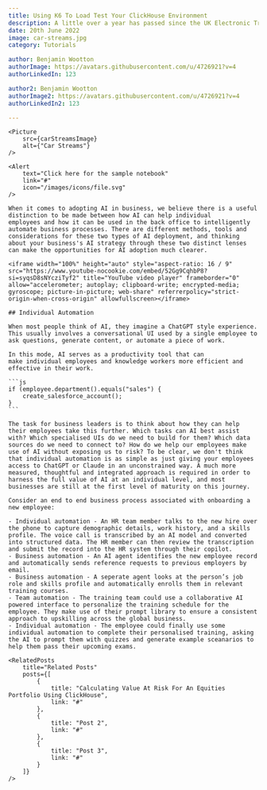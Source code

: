 ```yaml
---
title: Using K6 To Load Test Your ClickHouse Environment
description: A little over a year has passed since the UK Electronic Trade Documents Act came into effect in September 2023.
date: 20th June 2022
image: car-streams.jpg
category: Tutorials

author: Benjamin Wootton
authorImage: https://avatars.githubusercontent.com/u/4726921?v=4
authorLinkedIn: 123

author2: Benjamin Wootton
authorImage2: https://avatars.githubusercontent.com/u/4726921?v=4
authorLinkedIn2: 123

---
```



<Article data={frontmatter}>

    <Picture
        src={carStreamsImage}
        alt={"Car Streams"}
    />

    <Alert
        text="Click here for the sample notebook"
        link="#"
        icon="/images/icons/file.svg"
    />

    When it comes to adopting AI in business, we believe there is a useful distinction to be made between how AI can help individual employees and how it can be used in the back office to intelligently automate business processes. There are different methods, tools and considerations for these two types of AI deployment, and thinking about your business's AI strategy through these two distinct lenses can make the opportunities for AI adoption much clearer.

    <iframe width="100%" height="auto" style="aspect-ratio: 16 / 9" src="https://www.youtube-nocookie.com/embed/52Gg9CqhbP8?si=syqsD8sNYcziTyf2" title="YouTube video player" frameborder="0" allow="accelerometer; autoplay; clipboard-write; encrypted-media; gyroscope; picture-in-picture; web-share" referrerpolicy="strict-origin-when-cross-origin" allowfullscreen></iframe>

    ## Individual Automation

    When most people think of AI, they imagine a ChatGPT style experience. This usually involves a conversational UI used by a single employee to ask questions, generate content, or automate a piece of work.

    In this mode, AI serves as a productivity tool that can make individual employees and knowledge workers more efficient and effective in their work.

    ```js
    if (employee.department().equals("sales") {
        create_salesforce_account();
    }
    ```

    The task for business leaders is to think about how they can help their employees take this further. Which tasks can AI best assist with? Which specialised UIs do we need to build for them? Which data sources do we need to connect to? How do we help our employees make use of AI without exposing us to risk? To be clear, we don't think that individual automation is as simple as just giving your employees access to ChatGPT or Claude in an unconstrained way. A much more measured, thoughtful and integrated approach is required in order to harness the full value of AI at an individual level, and most businesses are still at the first level of maturity on this journey.

    Consider an end to end business process associated with onboarding a new employee:

    - Individual automation - An HR team member talks to the new hire over the phone to capture demographic details, work history, and a skills profile. The voice call is transcribed by an AI model and converted into structured data. The HR member can then review the transcription and submit the record into the HR system through their copilot.
    - Business automation - An AI agent identifies the new employee record and automatically sends reference requests to previous employers by email.
    - Business automation - A seperate agent looks at the person’s job role and skills profile and automatically enrolls them in relevant training courses.
    - Team automation - The training team could use a collaborative AI powered interface to personalize the training schedule for the employee. They make use of their prompt library to ensure a consistent approach to upskilling across the global business.
    - Individual automation - The employee could finally use some individual automation to complete their personalised training, asking the AI to prompt them with quizzes and generate example sceanarios to help them pass their upcoming exams.

    <RelatedPosts 
        title="Related Posts"
        posts={[
            {
                title: "Calculating Value At Risk For An Equities Portfolio Using ClickHouse",
                link: "#"
            },
            {
                title: "Post 2",
                link: "#"
            },
            {
                title: "Post 3",
                link: "#"
            }
        ]}
    />

</Article>